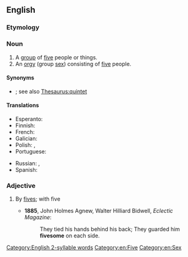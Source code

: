 ==English==

===Etymology===
{{suffix|en|five|some}}

===Noun===
{{en-noun}}

# A [[group]] of [[five]] people or things.
# An [[orgy]] (group [[sex]]) consisting of [[five]] people.

====Synonyms====
* {{sense|group of five}} {{l|en|pentad}}; see also [[Thesaurus:quintet]]

====Translations====
{{trans-top|group of five}}
* Esperanto: {{t|eo|kvinopo}}
* Finnish: {{t+|fi|viisikko}}
* French: {{t+|fr|quintuor|m}}
* Galician: {{t+|gl|quinteto|m}}
* Polish: {{t+|pl|piątka|f}}, {{t+|pl|pięcioro}}
* Portuguese: {{t+|pt|quinteto|m}}
{{trans-mid}}
* Russian: {{t+|ru|пятеро́}}, {{t+|ru|пятёрка|f}}
* Spanish: {{t+|es|quinteto|m}}
{{trans-bottom}}

===Adjective===
{{en-adj|-}}

# {{lb|en|archaic}} By [[five]]s; with five
#* '''1885''', John Holmes Agnew, Walter Hilliard Bidwell, ''Eclectic Magazine'':
#*: They tied his hands behind his back; They guarded him '''fivesome''' on each side.

[[Category:English 2-syllable words]]
[[Category:en:Five]]
[[Category:en:Sex]]